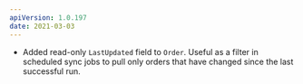 ```yaml
---
apiVersion: 1.0.197
date: 2021-03-03
---
```


- Added read-only `LastUpdated` field to `Order`. Useful as a filter in scheduled sync jobs to pull only orders that have changed since the last successful run.
